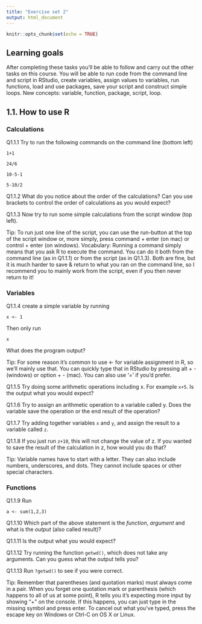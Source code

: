 ```yaml
---
title: "Exercise set 2"
output: html_document
---
```


```r
knitr::opts_chunk$set(echo = TRUE)
```

## Learning goals

After completing these tasks you'll be able to follow and carry out the other tasks on this course. You will be able to run code from the command line and script in RStudio, create variables, assign values to variables, run functions, load and use packages, save your script and construct simple loops. New concepts: variable, function, package, script, loop.

## 1.1. How to use R 
### Calculations

Q1.1.1 Try to run the following commands on the command line (bottom left)

`1+1`

`24/6`

`10-5-1`

`5-10/2`

Q1.1.2 What do you notice about the order of the calculations? Can you use brackets to control the order of calculations as you would expect?

Q1.1.3 Now try to run some simple calculations from the script window (top left). 

Tip: To run just one line of the script, you can use the run-button at the top of the script window or, more simply, press command + enter (on mac) or control + enter (on windows). 
Vocabulary: Running a command simply means that you ask R to execute the command. You can do it both from the command line (as in Q1.1.1) or from the script (as in Q1.1.3). Both are fine, but it is much harder to save & return to what you ran on the command line, so I recommend you to mainly work from the script, even if you then never return to it!

### Variables
Q1.1.4 create a simple variable by running

`x <- 1`	

Then only run 

`x`

What does the program output?

Tip: For some reason it's common to use <- for variable assignment in R, so we'll mainly use that. You can quickly type that in RStudio by pressing alt + - (windows) or option + - (mac). You can also use '=' if you'd prefer. 

Q1.1.5 Try doing some arithmetic operations including x. For example `x+5`. Is the output what you would expect?

Q1.1.6 Try to assign an arithmetic operation to a variable called y. Does the variable save the operation or the end result of the operation?

Q1.1.7 Try adding together variables `x` and `y`, and assign the result to a variable called `z`. 

Q1.1.8 If you just run `z+10`, this will not change the value of z. If you wanted to save the result of the calculation in z, how would you do that?

Tip: Variable names have to start with a letter. They can also include numbers, underscores, and dots. They cannot include spaces or other special characters.

### Functions

Q1.1.9 Run 

`a <- sum(1,2,3)`

Q1.1.10 Which part of the above statement is the _function_, _argument_ and what is the _output_ (also called result)?

Q1.1.11 Is the output what you would expect? 

Q1.1.12 Try running the function `getwd()`, which does not take any arguments. Can you guess what the output tells you?

Q1.1.13 Run `?getwd()` to see if you were correct. 

Tip: Remember that parentheses (and quotation marks) must always come in a pair. When you forget one quotation mark or parenthesis (which happens to all of us at some point), R tells you it's expecting more input by showing "+" on the console. If this happens, you can just type in the missing symbol and press enter. To cancel out what you've typed, press the escape key on Windows or Ctrl-C on OS X or Linux.

